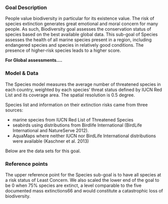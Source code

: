 ### Goal Description

People value biodiversity in particular for its existence value. The risk of species extinction generates great emotional and moral concern for many people. As such, Biodiversity goal assesses the conservation status of species based on the best available global data. This sub-goal of Species assesses the health of all marine species present in a region, including endangered species and species in relatively good conditions. The presence of higher-risk species leads to a higher score.

**For Global assessments....** 

### Model & Data 

The Species model measures the average number of threatened species in each country, weighted by each species' threat status defined by IUCN Red List and its coverage area. The spatial resolution is 0.5 degree. 

Species list and information on their extinction risks came from three sources: 

- marine species from IUCN Red List of Threatened Species 
- seabirds using distributions from Birdlife International (BirdLife International and NatureServe 2012). 
- AquaMaps where neither IUCN nor BirdLife International distributions were available (Kaschner et al. 2013)

Below are the data sets for this goal.

### Reference points 

The upper reference point for the Species sub-goal is to have all species at a risk status of Least Concern. We also scaled the lower end of the goal to be 0 when 75% species are extinct, a level comparable to the five documented mass extinctions66 and would constitute a catastrophic loss of biodiversity.

